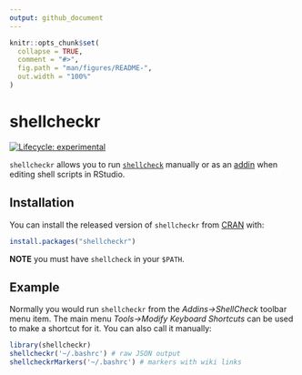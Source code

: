 ```yaml
---
output: github_document
---
```


<!-- README.md is generated from README.Rmd. Please edit that file -->

```r
knitr::opts_chunk$set(
  collapse = TRUE,
  comment = "#>",
  fig.path = "man/figures/README-",
  out.width = "100%"
)
```

# shellcheckr

<!-- badges: start -->
[![Lifecycle: experimental](https://img.shields.io/badge/lifecycle-experimental-orange.svg)](https://www.tidyverse.org/lifecycle/#experimental)
<!-- badges: end -->

`shellcheckr` allows you to run [`shellcheck`](https://www.shellcheck.net/) manually or as an [addin](https://rstudio.github.io/rstudioaddins/) when editing shell scripts in RStudio.

## Installation

You can install the released version of `shellcheckr` from [CRAN](https://CRAN.R-project.org) with:

``` r
install.packages("shellcheckr")
```

**NOTE** you must have `shellcheck` in your `$PATH`.

## Example

Normally you would run `shellcheckr` from the *Addins->ShellCheck* toolbar menu item. The main menu *Tools->Modify Keyboard Shortcuts* can be used to make a shortcut for it. You can also call it manually:

```r
library(shellcheckr)
shellcheckr('~/.bashrc') # raw JSON output
shellcheckrMarkers('~/.bashrc') # markers with wiki links
```
